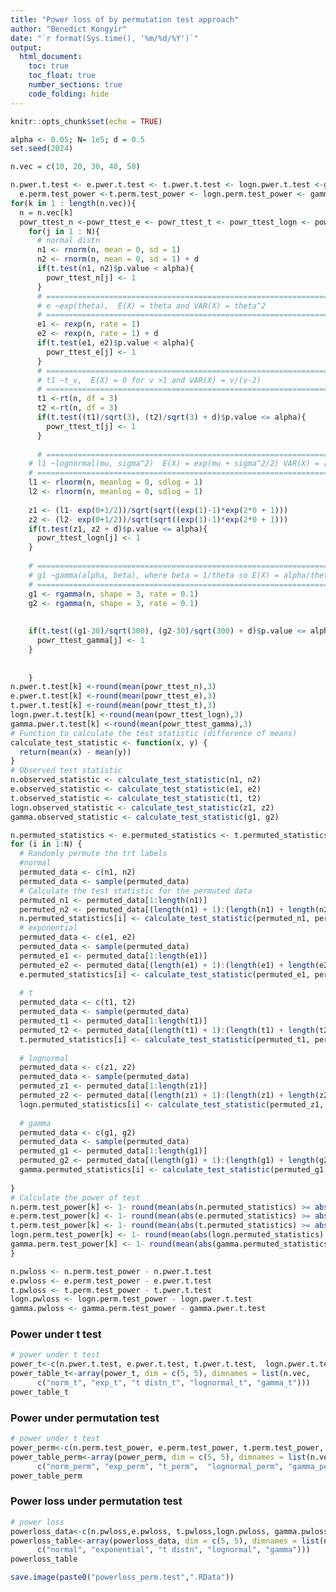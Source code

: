 ```yaml
---
title: "Power loss of by permutation test approach"
author: "Benedict Kongyir"
date: "`r format(Sys.time(), '%m/%d/%Y')`"
output: 
  html_document:
    toc: true
    toc_float: true
    number_sections: true
    code_folding: hide
---
```


```r
knitr::opts_chunk$set(echo = TRUE)

alpha <- 0.05; N= 1e5; d = 0.5
set.seed(2024)

```

```r
n.vec = c(10, 20, 30, 40, 50)

n.pwer.t.test <- e.pwer.t.test <- t.pwer.t.test <- logn.pwer.t.test <-gamma.pwer.t.test <- n.perm.test_power <- 
  e.perm.test_power <-t.perm.test_power <- logn.perm.test_power <- gamma.perm.test_power <- numeric(length(n.vec))
for(k in 1 : length(n.vec)){
  n = n.vec[k]
  powr_ttest_n <-powr_ttest_e <- powr_ttest_t <- powr_ttest_logn <- powr_ttest_gamma <- numeric(N)
    for(j in 1 : N){
      # normal distn
      n1 <- rnorm(n, mean = 0, sd = 1)
      n2 <- rnorm(n, mean = 0, sd = 1) + d
      if(t.test(n1, n2)$p.value < alpha){
        powr_ttest_n[j] <- 1
      }
      # =====================================================================
      # e ~exp(theta),  E(X) = theta and VAR(X) = theta^2
      # =====================================================================
      e1 <- rexp(n, rate = 1)
      e2 <- rexp(n, rate = 1) + d
      if(t.test(e1, e2)$p.value < alpha){
        powr_ttest_e[j] <- 1
      }
      # ======================================================================
      # t1 ~t_v,  E(X) = 0 for v >1 and VAR(X) = v/(v-2)
      # ======================================================================
      t1 <-rt(n, df = 3) 
      t2 <-rt(n, df = 3) 
      if(t.test((t1)/sqrt(3), (t2)/sqrt(3) + d)$p.value <= alpha){
        powr_ttest_t[j] <- 1
      }
      
      # ===================================================================================================
    # l1 ~lognormal(mu, sigma^2)  E(X) = exp(mu + sigma^2/2) VAR(X) = [exp(sigma^2)-1]exp(2mu + sigma^2)
    # ===================================================================================================
    l1 <- rlnorm(n, meanlog = 0, sdlog = 1)
    l2 <- rlnorm(n, meanlog = 0, sdlog = 1)
  
    z1 <- (l1- exp(0+1/2))/sqrt(sqrt((exp(1)-1)*exp(2*0 + 1)))
    z2 <- (l2- exp(0+1/2))/sqrt(sqrt((exp(1)-1)*exp(2*0 + 1)))
    if(t.test(z1, z2 + d)$p.value <= alpha){
      powr_ttest_logn[j] <- 1
    }
    
    # ===============================================================================================
    # g1 ~gamma(alpha, beta), where beta = 1/theta so E(X) = alpha/theta and VAR(X) = alpha/(theta)^2
    # ===============================================================================================
    g1 <- rgamma(n, shape = 3, rate = 0.1) 
    g2 <- rgamma(n, shape = 3, rate = 0.1)
    
    
    if(t.test((g1-30)/sqrt(300), (g2-30)/sqrt(300) + d)$p.value <= alpha){
      powr_ttest_gamma[j] <- 1
    }
    
    
    }
n.pwer.t.test[k] <-round(mean(powr_ttest_n),3)
e.pwer.t.test[k] <-round(mean(powr_ttest_e),3)
t.pwer.t.test[k] <-round(mean(powr_ttest_t),3)
logn.pwer.t.test[k] <-round(mean(powr_ttest_logn),3)
gamma.pwer.t.test[k] <-round(mean(powr_ttest_gamma),3)
# Function to calculate the test statistic (difference of means)
calculate_test_statistic <- function(x, y) {
  return(mean(x) - mean(y))
}
# Observed test statistic
n.observed_statistic <- calculate_test_statistic(n1, n2)
e.observed_statistic <- calculate_test_statistic(e1, e2)
t.observed_statistic <- calculate_test_statistic(t1, t2)
logn.observed_statistic <- calculate_test_statistic(z1, z2)
gamma.observed_statistic <- calculate_test_statistic(g1, g2)

n.permuted_statistics <- e.permuted_statistics <- t.permuted_statistics <- logn.permuted_statistics <- gamma.permuted_statistics<- numeric(N)
for (i in 1:N) {
  # Randomly permute the trt labels
  #normal
  permuted_data <- c(n1, n2)
  permuted_data <- sample(permuted_data)
  # Calculate the test statistic for the permuted data
  permuted_n1 <- permuted_data[1:length(n1)]
  permuted_n2 <- permuted_data[(length(n1) + 1):(length(n1) + length(n2))]
  n.permuted_statistics[i] <- calculate_test_statistic(permuted_n1, permuted_n2)
  # exponential
  permuted_data <- c(e1, e2)
  permuted_data <- sample(permuted_data)
  permuted_e1 <- permuted_data[1:length(e1)]
  permuted_e2 <- permuted_data[(length(e1) + 1):(length(e1) + length(e2))]
  e.permuted_statistics[i] <- calculate_test_statistic(permuted_e1, permuted_e2)
  
  # t
  permuted_data <- c(t1, t2)
  permuted_data <- sample(permuted_data)
  permuted_t1 <- permuted_data[1:length(t1)]
  permuted_t2 <- permuted_data[(length(t1) + 1):(length(t1) + length(t2))]
  t.permuted_statistics[i] <- calculate_test_statistic(permuted_t1, permuted_t2)
  
  # lognormal
  permuted_data <- c(z1, z2)
  permuted_data <- sample(permuted_data)
  permuted_z1 <- permuted_data[1:length(z1)]
  permuted_z2 <- permuted_data[(length(z1) + 1):(length(z1) + length(z2))]
  logn.permuted_statistics[i] <- calculate_test_statistic(permuted_z1, permuted_z2)
  
  # gamma
  permuted_data <- c(g1, g2)
  permuted_data <- sample(permuted_data)
  permuted_g1 <- permuted_data[1:length(g1)]
  permuted_g2 <- permuted_data[(length(g1) + 1):(length(g1) + length(g2))]
  gamma.permuted_statistics[i] <- calculate_test_statistic(permuted_g1, permuted_g2)
  
}
# Calculate the power of test
n.perm.test_power[k] <- 1- round(mean(abs(n.permuted_statistics) >= abs(n.observed_statistic)), 3)
e.perm.test_power[k] <- 1- round(mean(abs(e.permuted_statistics) >= abs(e.observed_statistic)), 3)
t.perm.test_power[k] <- 1- round(mean(abs(t.permuted_statistics) >= abs(t.observed_statistic)), 3)
logn.perm.test_power[k] <- 1- round(mean(abs(logn.permuted_statistics) >= abs(logn.observed_statistic)), 3)
gamma.perm.test_power[k] <- 1- round(mean(abs(gamma.permuted_statistics) >= abs(gamma.observed_statistic)), 3)
}

n.pwloss <- n.perm.test_power - n.pwer.t.test
e.pwloss <- e.perm.test_power - e.pwer.t.test
t.pwloss <- t.perm.test_power - t.pwer.t.test
logn.pwloss <- logn.perm.test_power - logn.pwer.t.test
gamma.pwloss <- gamma.perm.test_power - gamma.pwer.t.test
```

### Power under t test
```r
# power under t test
power_t<-c(n.pwer.t.test, e.pwer.t.test, t.pwer.t.test,  logn.pwer.t.test, gamma.pwer.t.test)
power_table_t<-array(power_t, dim = c(5, 5), dimnames = list(n.vec,
      c("norm_t", "exp_t", "t distn_t", "lognormal_t", "gamma_t")))
power_table_t

```

### Power under permutation test
```r
# power under t test
power_perm<-c(n.perm.test_power, e.perm.test_power, t.perm.test_power,  logn.perm.test_power, gamma.perm.test_power)
power_table_perm<-array(power_perm, dim = c(5, 5), dimnames = list(n.vec,
      c("norm_perm", "exp_perm", "t_perm",  "lognormal_perm", "gamma_perm")))
power_table_perm

```


### Power loss under permutation test
```r
# power loss
powerloss_data<-c(n.pwloss,e.pwloss, t.pwloss,logn.pwloss, gamma.pwloss)
powerloss_table<-array(powerloss_data, dim = c(5, 5), dimnames = list(n.vec,
      c("normal", "exponential", "t distn", "lognormal", "gamma")))
powerloss_table

```



```r
save.image(paste0("powerloss_perm.test",".RData"))
```

